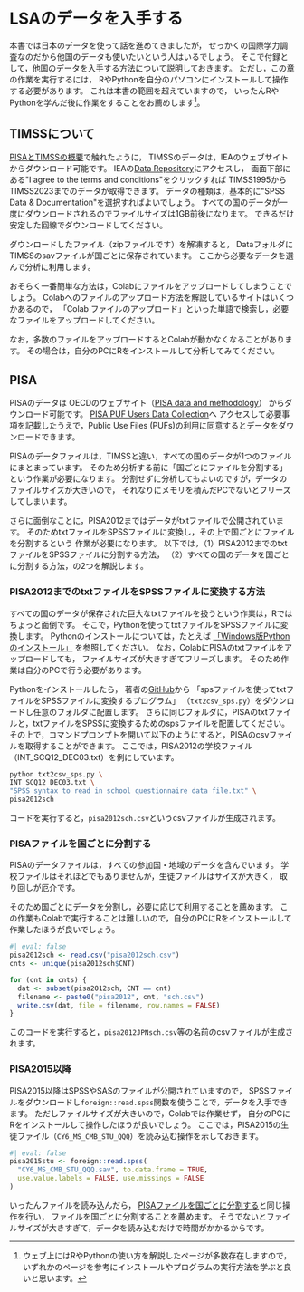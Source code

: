 # LSAのデータを入手する

本書では日本のデータを使って話を進めてきましたが，
せっかくの国際学力調査なのだから他国のデータも使いたいという人はいるでしょう。
そこで付録として，他国のデータを入手する方法について説明しておきます。
ただし，この章の作業を実行するには，
RやPythonを自分のパソコンにインストールして操作する必要があります。
これは本書の範囲を超えていますので，
いったんRやPythonを学んだ後に作業をすることをお薦めします[^1]。

[^1]: ウェブ上にはRやPythonの使い方を解説したページが多数存在しますので，
  いずれかのページを参考にインストールやプログラムの実行方法を学ぶと良いと思います。


## TIMSSについて

[PISAとTIMSSの概要](pisa_timss.qmd)で触れたように，
TIMSSのデータは，IEAのウェブサイトからダウンロード可能です。
IEAの[Data Repository](https://www.iea.nl/data-tools/repository/timss){target="_blank"}にアクセスし，
画面下部にある\"I agree to the terms and conditions\"をクリックすれば
TIMSS1995からTIMSS2023までのデータが取得できます。
データの種類は，基本的に\"SPSS Data & Documentation\"を選択すればよいでしょう。
すべての国のデータが一度にダウンロードされるのでファイルサイズは1GB前後になります。
できるだけ安定した回線でダウンロードしてください。

ダウンロードしたファイル（zipファイルです）を解凍すると，
DataフォルダにTIMSSのsavファイルが国ごとに保存されています。
ここから必要なデータを選んで分析に利用します。

おそらく一番簡単な方法は，Colabにファイルをアップロードしてしまうことでしょう。
Colabへのファイルのアップロード方法を解説しているサイトはいくつかあるので，
「Colab ファイルのアップロード」といった単語で検索し，必要なファイルをアップロードしてください。

なお，多数のファイルをアップロードするとColabが動かなくなることがあります。
その場合は，自分のPCにRをインストールして分析してみてください。


## PISA

PISAのデータは
OECDのウェブサイト（[PISA data and methodology](https://www.oecd.org/en/about/programmes/pisa/pisa-data.html)）
からダウンロード可能です。
[PISA PUF Users Data Collection](https://survey.oecd.org/index.php?r=survey/index&sid=197663&lang=en){target="_blank"}へ
アクセスして必要事項を記載したうえで，Public Use Files (PUFs)の利用に同意するとデータをダウンロードできます。

PISAのデータファイルは，TIMSSと違い，すべての国のデータが1つのファイルにまとまっています。
そのため分析する前に「国ごとにファイルを分割する」という作業が必要になります。
分割せずに分析してもよいのですが，データのファイルサイズが大きいので，
それなりにメモリを積んだPCでないとフリーズしてしまいます。

さらに面倒なことに，PISA2012まではデータがtxtファイルで公開されています。
そのためtxtファイルをSPSSファイルに変換し，その上で国ごとにファイルを分割するという
作業が必要になります。
以下では，（1）PISA2012までのtxtファイルをSPSSファイルに分割する方法，
（2）すべての国のデータを国ごとに分割する方法，の2つを解説します。

### PISA2012までのtxtファイルをSPSSファイルに変換する方法

すべての国のデータが保存された巨大なtxtファイルを扱うという作業は，Rではちょっと面倒です。
そこで，Pythonを使ってtxtファイルをSPSSファイルに変換します。
Pythonのインストールについては，たとえば
[「Windows版Pythonのインストール」](https://www.python.jp/install/windows/install.html)
を参照してください。
なお，ColabにPISAのtxtファイルをアップロードしても，
ファイルサイズが大きすぎてフリーズします。
そのため作業は自分のPCで行う必要があります。

Pythonをインストールしたら，
著者の[GitHub](https://github.com/kawa5902/txt2csv_sps){target="_blank"}から
「spsファイルを使ってtxtファイルをSPSSファイルに変換するプログラム」
（`txt2csv_sps.py`）をダウンロードし任意のフォルダに配置します。
さらに同じフォルダに，PISAのtxtファイルと，txtファイルをSPSSに変換するためのspsファイルを配置してください。
その上で，コマンドプロンプトを開いて以下のようにすると，PISAのcsvファイルを取得することができます。
ここでは，PISA2012の学校ファイル（INT_SCQ12_DEC03.txt）を例にしています。

```bash
python txt2csv_sps.py \
INT_SCQ12_DEC03.txt \
"SPSS syntax to read in school questionnaire data file.txt" \
pisa2012sch
```

コードを実行すると，`pisa2012sch.csv`というcsvファイルが生成されます。


### PISAファイルを国ごとに分割する

PISAのデータファイルは，すべての参加国・地域のデータを含んでいます。
学校ファイルはそれほどでもありませんが，生徒ファイルはサイズが大きく，
取り回しが厄介です。

そのため国ごとにデータを分割し，必要に応じて利用することを薦めます。
この作業もColabで実行することは難しいので，自分のPCにRをインストールして作業したほうが良いでしょう。

```r
#| eval: false
pisa2012sch <- read.csv("pisa2012sch.csv")
cnts <- unique(pisa2012sch$CNT)

for (cnt in cnts) {
  dat <- subset(pisa2012sch, CNT == cnt)
  filename <- paste0("pisa2012", cnt, "sch.csv")
  write.csv(dat, file = filename, row.names = FALSE)
}
```

このコードを実行すると，`pisa2012JPNsch.csv`等の名前のcsvファイルが生成されます。

### PISA2015以降

PISA2015以降はSPSSやSASのファイルが公開されていますので，
SPSSファイルをダウンロードし`foreign::read.spss`関数を使うことで，データを入手できます。
ただしファイルサイズが大きいので，Colabでは作業せず，
自分のPCにRをインストールして操作したほうが良いでしょう。
ここでは，PISA2015の生徒ファイル（`CY6_MS_CMB_STU_QQQ`）を読み込む操作を示しておきます。

```r
#| eval: false
pisa2015stu <- foreign::read.spss(
  "CY6_MS_CMB_STU_QQQ.sav", to.data.frame = TRUE,
  use.value.labels = FALSE, use.missings = FALSE
)
```

いったんファイルを読み込んだら，
[PISAファイルを国ごとに分割する](data_prep.qmd#pisaファイルを国ごとに分割する)と同じ操作を行い，
ファイルを国ごとに分割することを薦めます。
そうでないとファイルサイズが大きすぎて，データを読み込むだけで時間がかかるからです。
